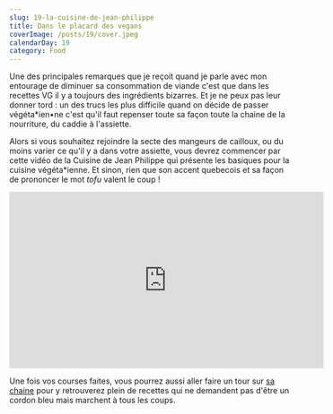 ```yaml
---
slug: 19-la-cuisine-de-jean-philippe
title: Dans le placard des vegans
coverImage: /posts/19/cover.jpeg
calendarDay: 19
category: Food
---
```


Une des principales remarques que je reçoit quand je parle avec mon entourage de diminuer sa consommation de viande c'est que dans les recettes VG il y a toujours des ingrédients bizarres. Et je ne peux pas leur donner tord : un des trucs les plus difficile quand on décide de passer végéta\*ien•ne c'est qu'il faut repenser toute sa façon toute la chaine de la nourriture, du caddie à l'assiette.

Alors si vous souhaitez rejoindre la secte des mangeurs de cailloux, ou du moins varier ce qu'il y a dans votre assiette, vous devrez commencer par cette vidéo de la Cuisine de Jean Philippe qui présente les basiques pour la cuisine végéta\*ienne. Et sinon, rien que son accent quebecois et sa façon de prononcer le mot _tofu_ valent le coup !

<iframe
  width="560"
  height="315"
  src="https://www.youtube-nocookie.com/embed/XtEwXPLiwqI"
  frameBorder="0"
  allow="accelerometer; autoplay; clipboard-write; encrypted-media; gyroscope; picture-in-picture"
  allowFullScreen
></iframe>

Une fois vos courses faites, vous pourrez aussi aller faire un tour sur [sa chaine](https://www.youtube.com/channel/UCQMScW9nY0IVW3yIdt8kYtg) pour y retrouverez plein de recettes qui ne demandent pas d'être un cordon bleu mais marchent à tous les coups.
